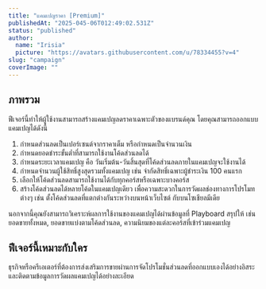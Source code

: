 ```yaml
---
title: "แคมเปญราคา [Premium]"
publishedAt: "2025-045-06T012:49:02.531Z"
status: "published"
author:
  name: "Irisia"
  picture: "https://avatars.githubusercontent.com/u/78334455?v=4"
slug: "campaign"
coverImage: ""
---
```


## ภาพรวม

ฟีเจอร์นี้ทำให้ผู้ใช้งานสามารถสร้างแคมเปญลดราคาเฉพาะตัวของแบรนด์คุณ โดยคุณสามารถออกแบบแคมเปญได้ดังนี้

1. กำหนดส่วนลดเป็นเปอร์เซนต์จากราคาเต็ม หรือกำหนดเป็นจำนวนเงิน
2. กำหนดยอดชำระขั้นต่ำที่สามารถใช้งานโค้ดส่วนลดได้
3. กำหนดระยะเวลาแคมเปญ คือ วันเริ่มต้น-วันสิ้นสุดที่โค้ดส่วนลดภายในแคมเปญจะใช้งานได้
4. กำหนดจำนวนผู้ใช้สิทธิ์สูงสุดรวมทั้งแคมเปญ เช่น จำกัดสิทธิ์เฉพาะผู้ชำระเงิน 100 คนแรก
5. เลือกให้โค้ดส่วนลดสามารถใช้งานได้กับทุกคอร์สหรือเฉพาะบางคอร์ส
6. สร้างโค้ดส่วนลดได้หลายโค้ดในแคมเปญเดียว เพื่อความสะดวกในการวัดผลช่องทางการโปรโมทต่างๆ เช่น ตั้งโค้ดส่วนลดที่แตกต่างกันระหว่างบนหน้าเว็บไซต์ กับบนโซเชียลมีเดีย

นอกจากนี้คุณยังสามารถวิเคราะห์ผลการใช้งานของแคมเปญได้ผ่านข้อมูลที่ Playboard สรุปให้ เช่น ยอดขายทั้งหมด, ยอดขายแบ่งตามโค้ดส่วนลด, ความนิยมของแต่ละคอร์สที่เข้าร่วมแคมเปญ

## ฟีเจอร์นี้เหมาะกับใคร

ธุรกิจหรือครีเอเตอร์ที่ต้องการส่งเสริมการขายผ่านการจัดโปรโมชั่นส่วนลดที่ออกแบบเองได้อย่างอิสระ และติดตามข้อมูลการวัดผลแคมเปญได้อย่างละเอียด
